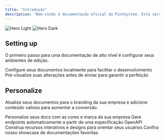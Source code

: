 ```yaml
---
title: "Introdução"
description: "Bem-vindo à documentação oficial da PinnSystem. Esta será sua amiga ao longo da nossa jornada!"
---
```


<img alt="Hero Light" class="block dark:hidden" src="/images/hero-light.svg" />

<img alt="Hero Dark" class="hidden dark:block" src="/images/hero-dark.svg" />

## Setting up

O primeiro passo para uma documentação de alto nível é configurar seus ambientes de edição.

<CardGroup cols={2}>
  <Card title="Editar Seus Docs" icon="pen-to-square" href="https://mintlify.com/docs/quickstart" class="text-[#00bfff]">
    Configure seus documentos localmente para facilitar o desenvolvimento
  </Card>

  <Card title="Pré-visualizar Alterações" icon="image" href="https://mintlify.com/docs/development" class="text-[#00bfff]">
    Pré-visualize suas alterações antes de enviar para garantir a perfeição
  </Card>
</CardGroup>

## Personalize

Atualize seus documentos para o branding da sua empresa e adicione conteúdo valioso para aumentar a conversão.

<CardGroup cols={2}>
  <Card title="Personalizar Estilo" icon="palette" href="https://mintlify.com/docs/settings/global" class="text-[#00bfff]">
    Personalize seus docs com as cores e marca da sua empresa
  </Card>

  <Card title="Referenciar APIs" icon="code" href="https://mintlify.com/docs/api-playground/openapi" class="text-[#00bfff]">
    Gere endpoints automaticamente a partir de uma especificação OpenAPI
  </Card>

  <Card title="Adicionar Componentes" icon="screwdriver-wrench" href="https://mintlify.com/docs/components/accordion" class="text-[#00bfff]">
    Construa recursos interativos e designs para orientar seus usuários
  </Card>

  <Card title="Obter Inspiração" icon="stars" href="https://mintlify.com/customers" class="text-[#00bfff]">
    Confira nosso showcase de documentações favoritas
  </Card>
</CardGroup>
